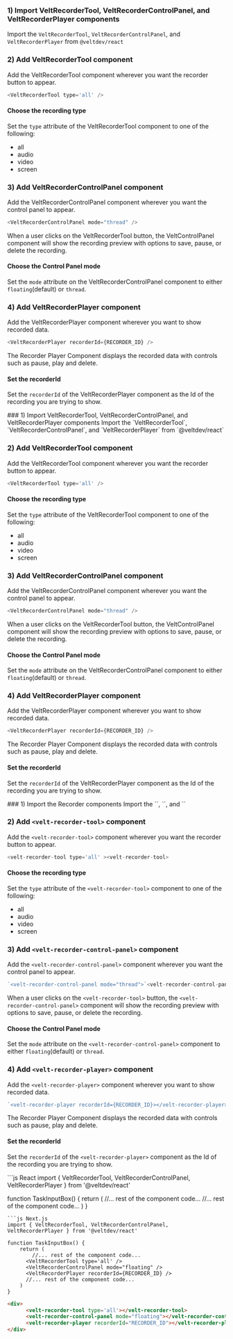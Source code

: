 <Tabs>
  <Tab title="React">

### 1) Import VeltRecorderTool, VeltRecorderControlPanel, and VeltRecorderPlayer components
Import the `VeltRecorderTool`, `VeltRecorderControlPanel`, and `VeltRecorderPlayer` from `@veltdev/react`

### 2) Add VeltRecorderTool component
Add the VeltRecorderTool component wherever you want the recorder button to appear. 

```js
<VeltRecorderTool type='all' />
```

#### Choose the recording type

Set the `type` attribute of the VeltRecorderTool component to one of the following:
 - all
 - audio 
 - video
 - screen

### 3) Add VeltRecorderControlPanel component
Add the VeltRecorderControlPanel component wherever you want the control panel to appear.

```js
<VeltRecorderControlPanel mode="thread" />
```

When a user clicks on the VeltRecorderTool button, the VeltControlPanel component will show the recording preview with options to save, pause, or delete the recording.


#### Choose the Control Panel mode
Set the `mode` attribute on the VeltRecorderControlPanel component to either `floating`(default) or `thread`. 

### 4) Add VeltRecorderPlayer component
Add the VeltRecorderPlayer component wherever you want to show recorded data.

```js
<VeltRecorderPlayer recorderId={RECORDER_ID} />
```

The Recorder Player Component displays the recorded data with controls such as pause, play and delete.

#### Set the recorderId
Set the `recorderId` of the VeltRecorderPlayer component as the Id of the recording you are trying to show.



  </Tab>
  <Tab title="Next.js">
### 1) Import VeltRecorderTool, VeltRecorderControlPanel, and VeltRecorderPlayer components
Import the `VeltRecorderTool`, `VeltRecorderControlPanel`, and `VeltRecorderPlayer` from `@veltdev/react`

### 2) Add VeltRecorderTool component
Add the VeltRecorderTool component wherever you want the recorder button to appear. 

```js
<VeltRecorderTool type='all' />
```

#### Choose the recording type

Set the `type` attribute of the VeltRecorderTool component to one of the following:
 - all
 - audio 
 - video
 - screen

### 3) Add VeltRecorderControlPanel component
Add the VeltRecorderControlPanel component wherever you want the control panel to appear.

```js
<VeltRecorderControlPanel mode="thread" />
```

When a user clicks on the VeltRecorderTool button, the VeltControlPanel component will show the recording preview with options to save, pause, or delete the recording.


#### Choose the Control Panel mode
Set the `mode` attribute on the VeltRecorderControlPanel component to either `floating`(default) or `thread`. 

### 4) Add VeltRecorderPlayer component
Add the VeltRecorderPlayer component wherever you want to show recorded data.

```js
<VeltRecorderPlayer recorderId={RECORDER_ID} />
```

The Recorder Player Component displays the recorded data with controls such as pause, play and delete.

#### Set the recorderId
Set the `recorderId` of the VeltRecorderPlayer component as the Id of the recording you are trying to show.



  </Tab>
  <Tab title="HTML">
### 1) Import the Recorder components
Import the `<velt-recorder-tool>`, `<velt-recorder-control-panel>`, and `<velt-recorder-player>`

### 2) Add `<velt-recorder-tool>` component
Add the `<velt-recorder-tool>` component wherever you want the recorder button to appear. 

```js
<velt-recorder-tool type='all' ><velt-recorder-tool>
```

#### Choose the recording type

Set the `type` attribute of the `<velt-recorder-tool>` component to one of the following:
 - all
 - audio 
 - video
 - screen

### 3) Add `<velt-recorder-control-panel>` component
Add the `<velt-recorder-control-panel>` component wherever you want the control panel to appear.

```js
`<velt-recorder-control-panel mode="thread">`<velt-recorder-control-panel>`
```

When a user clicks on the `<velt-recorder-tool>` button, the `<velt-recorder-control-panel>` component will show the recording preview with options to save, pause, or delete the recording.


#### Choose the Control Panel mode
Set the `mode` attribute on the `<velt-recorder-control-panel>` component to either `floating`(default) or `thread`. 

### 4) Add `<velt-recorder-player>` component
Add the `<velt-recorder-player>` component wherever you want to show recorded data.

```js
`<velt-recorder-player recorderId={RECORDER_ID}></velt-recorder-player>
```

The Recorder Player Component displays the recorded data with controls such as pause, play and delete.

#### Set the recorderId
Set the `recorderId` of the `<velt-recorder-player>` component as the Id of the recording you are trying to show.



  </Tab>
</Tabs>



<RequestExample>
```js React
import { VeltRecorderTool, VeltRecorderControlPanel, VeltRecorderPlayer } from '@veltdev/react'

function TaskInputBox() {
    return (
    	//... rest of the component code...
      <VeltRecorderTool type='all' />
      <VeltRecorderControlPanel mode="floating" />
      <VeltRecorderPlayer recorderId={RECORDER_ID} />
      //... rest of the component code...
    )
}
```
```js Next.js
import { VeltRecorderTool, VeltRecorderControlPanel, VeltRecorderPlayer } from '@veltdev/react'

function TaskInputBox() {
    return (
    	//... rest of the component code...
      <VeltRecorderTool type='all' />
      <VeltRecorderControlPanel mode="floating" />
      <VeltRecorderPlayer recorderId={RECORDER_ID} />
      //... rest of the component code...
    )
}
```
```html HTML
<div>
      <velt-recorder-tool type='all'></velt-recorder-tool>
      <velt-recorder-control-panel mode="floating"></velt-recorder-control-panel>
      <velt-recorder-player recorderId="RECORDER_ID"></velt-recorder-player>
</div>
    
```
</RequestExample>

